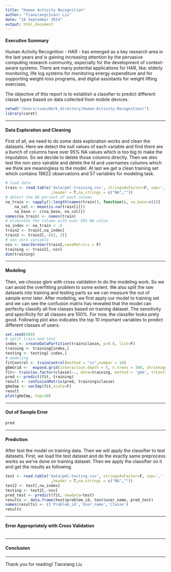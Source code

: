 ```yaml
---
title: "Human Activity Recognition"
author: "Tianxiang(Ivan) Liu"
date: "18 September 2014"
output: html_document
---
```


#### Executive Summary

Human Activity Recognition - HAR - has emerged as a key research area in the last years and is gaining increasing attention by the pervasive computing research community, especially for the development of context-aware systems. There are many potential applications for HAR, like: elderly monitoring, life log systems for monitoring energy expenditure and for supporting weight-loss programs, and digital assistants for weight lifting exercises.

The objective of this report is to establish a classfier to predict different classe types based on data collected from mobile devices.

```r
setwd("/Users/ivan/Work_directory/Human-Activity-Recognition/")
library(caret)
```

---

#### Data Exploration and Cleaning
First of all, we need to do some data exploration works and clean the datasets. 
Here we detect the null values of each variable and find there are a bunch of columns have over 95% NA values which is too big to make the imputation. So we decide to delete those columns directly.
Then we also test the non zero vairable and delete the Id and usernames columns which we think are meaningless to the model.
At last we get a clean training set which contains 19622 observations and 57 variables for modeling task.

```r
# load data
train <- read.table('data/pml-training.csv', stringsAsFactor=F, sep=','
                    ,header = T,na.strings = c("NA",""))
# detect the NA percent of each column
na_train <- sapply(1:length(names(train)), function(i, na_base=c()){
    na_col <- mean(is.na(train[i]))
    na_base <- c(na_base, na_col)})
names(na_train) <- names(train)
# eliminate the column with over 50% NA value
na_index <- na_train < .5
train2 <- train[,na_index]
train2 <- train2[,-c(1, 2)]
# non zero variable
nzv <- nearZeroVar(train2,saveMetrics = F)
training <- train2[,-nzv]
dim(training)
```

---

#### Modeling
Then, we choose gbm with cross validation to do the modeling work. So we can avoid the overfitting problem to some extent. 
We also split the raw datasets into training and testing parts so we can measure the out of sample error later.
After modeling, we first apply our model to training set and we can see the confusion matrix has revealed that the model can perfectly classify all five classes based on training dataset. The sensitivity and specificity for all classes are 100%. For now, the classifer looks prety good. 
Following plot also indicates the top 10 important variables to predict different classes of users.

```r
set.seed(888)
# split train and test
index <- createDataPartition(train$classe, p=0.8, list=F)
training <- training[index,]
testing <- testing[-index,]
# modeling
fitControl <- trainControl(method = "cv",number = 10)
gbmGrid <-  expand.grid(interaction.depth = 5, n.trees = 300, shrinkage = 0.1)
fit<- train(as.factor(classe)~., data=training, method = 'gbm', trControl=fitControl, tuneGrid = gbmGrid, verbose=F)
pred <- predict(fit, training)
result <- confusionMatrix(pred, training$classe)
gbmImp <- varImp(fit,scale=F)
result
plot(gbmImp, top=10)
```

---

#### Out of Sample Error
```r
pred
```

---

#### Prediction
After test the model on training data. Then we will apply the classifier to test datasets.
First, we load the test dataset and do the exactly same preprocess works as we've done on training dataset. Then we apply the classifier on it and get the results as following. 

```r
test <- read.table('data/pml-testing.csv', stringsAsFactor=F, sep=','
                    ,header = T,na.strings = c("NA",""))
test2 <- test[,na_index]
testing <- test2[,-nzv]
pred_test <- predict(fit, newdata=test)
results <- data.frame(test$problem_id, test$user_name, pred_test)
names(results) <- c('Problem_id','User_name','Classe')
results
```

---

#### Error Appropriately with Cross Validation
```r

```

---

#### Conclusion

---

Thank you for reading!
Tianxiang Liu